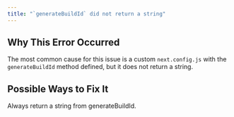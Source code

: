 ```yaml
---
title: "`generateBuildId` did not return a string"
---
```


## Why This Error Occurred

The most common cause for this issue is a custom `next.config.js` with the `generateBuildId` method defined, but it does not return a string.

## Possible Ways to Fix It

Always return a string from generateBuildId.
